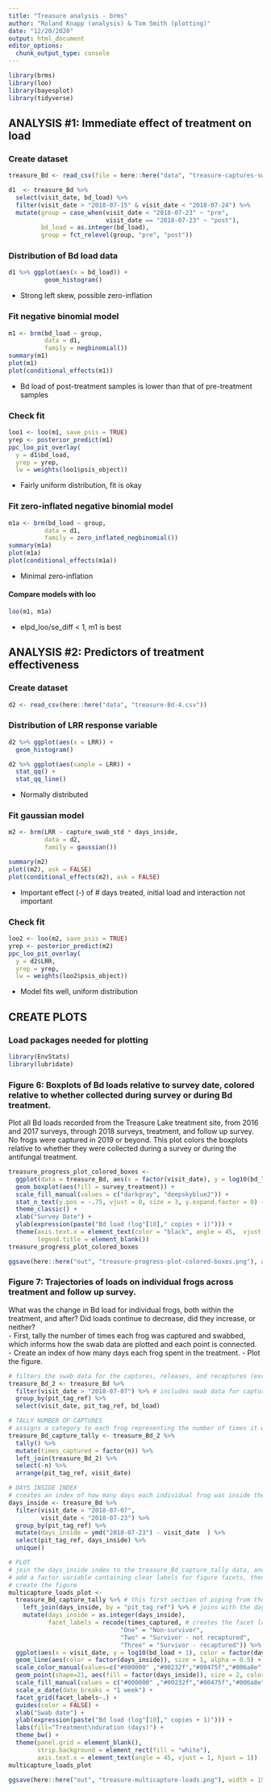 ```yaml
---
title: "Treasure analysis - brms"
author: "Roland Knapp (analysis) & Tom Smith (plotting)"
date: "12/20/2020"
output: html_document
editor_options: 
  chunk_output_type: console
---
```

```r
library(brms)
library(loo)
library(bayesplot)
library(tidyverse)
```

## ANALYSIS #1: Immediate effect of treatment on load
### Create dataset
```r
treasure_Bd <- read_csv(file = here::here("data", "treasure-captures-swabs.csv"))
```
```r
d1  <- treasure_Bd %>% 
  select(visit_date, bd_load) %>%
  filter(visit_date > "2018-07-15" & visit_date < "2018-07-24") %>% 
  mutate(group = case_when(visit_date < "2018-07-23" ~ "pre",
                           visit_date == "2018-07-23" ~ "post"),
         bd_load = as.integer(bd_load),
         group = fct_relevel(group, "pre", "post"))
```

### Distribution of Bd load data
```r
d1 %>% ggplot(aes(x = bd_load)) +
          geom_histogram()
```
* Strong left skew, possible zero-inflation 

### Fit negative binomial model
```r
m1 <- brm(bd_load ~ group,
          data = d1, 
          family = negbinomial())
summary(m1)
plot(m1)
plot(conditional_effects(m1))
```
* Bd load of post-treatment samples is lower than that of pre-treatment samples 

### Check fit
```r
loo1 <- loo(m1, save_psis = TRUE)
yrep <- posterior_predict(m1)
ppc_loo_pit_overlay(
  y = d1$bd_load, 
  yrep = yrep,
  lw = weights(loo1$psis_object))
```
* Fairly uniform distribution, fit is okay

### Fit zero-inflated negative binomial model
```r
m1a <- brm(bd_load ~ group,
          data = d1, 
          family = zero_inflated_negbinomial())
summary(m1a)
plot(m1a)
plot(conditional_effects(m1a))
```
* Minimal zero-inflation

#### Compare models with loo
```r
loo(m1, m1a)
```
* elpd_loo/se_diff < 1, m1 is best

## ANALYSIS #2: Predictors of treatment effectiveness
### Create dataset
```r
d2 <- read_csv(here::here("data", "treasure-Bd-4.csv"))
```

### Distribution of LRR response variable
```r
d2 %>% ggplot(aes(x = LRR)) +
  geom_histogram()

d2 %>% ggplot(aes(sample = LRR)) +
  stat_qq() +
  stat_qq_line()
```
* Normally distributed

### Fit gaussian model
```r
m2 <- brm(LRR ~ capture_swab_std * days_inside,
          data = d2,
          family = gaussian())

summary(m2)
plot((m2), ask = FALSE)
plot(conditional_effects(m2), ask = FALSE)
```
* Important effect (-) of # days treated, initial load and interaction not important

### Check fit
```r
loo2 <- loo(m2, save_psis = TRUE)
yrep <- posterior_predict(m2)
ppc_loo_pit_overlay(
  y = d2$LRR, 
  yrep = yrep,
  lw = weights(loo2$psis_object))
```
* Model fits well, uniform distribution

## CREATE PLOTS
### Load packages needed for plotting
```r
library(EnvStats)
library(lubridate)
```

### Figure 6: Boxplots of Bd loads relative to survey date, colored relative to whether collected during survey or during Bd treatment.

Plot all Bd loads recorded from the Treasure Lake treatment site, from 2016 and 2017 surveys, through 2018 surveys, treatment, and follow up survey. No frogs were captured in 2019 or beyond. This plot colors the boxplots relative to whether they were collected during a survey or during the antifungal treatment.
```r
treasure_progress_plot_colored_boxes <- 
  ggplot(data = treasure_Bd, aes(x = factor(visit_date), y = log10(bd_load + 1)), fill = survey_treatment) + 
  geom_boxplot(aes(fill = survey_treatment)) +
  scale_fill_manual(values = c("darkgray", "deepskyblue2")) +
  stat_n_text(y.pos = -.75, vjust = 0, size = 3, y.expand.factor = 0) + 
  theme_classic() +
  xlab("Survey Date") + 
  ylab(expression(paste("Bd load (log"[10]," copies + 1)"))) +
  theme(axis.text.x = element_text(color = "black", angle = 45,  vjust = 1, hjust = 1),
        legend.title = element_blank())
treasure_progress_plot_colored_boxes
```
```r
ggsave(here::here("out", "treasure-progress-plot-colored-boxes.png"), width = 15, height = 10, units="cm")
```

### Figure 7: Trajectories of loads on individual frogs across treatment and follow up survey.

What was the change in Bd load for individual frogs, both within the treatment, and after? Did loads continue to decrease, did they increase, or neither?  
-  First, tally the number of times each frog was captured and swabbed, which informs how the swab data are plotted and each point is connected.  
-  Create an index of how many days each frog spent in the treatment.
-  Plot the figure.
```r
# filters the swab data for the captures, releases, and recaptures (excludes swabs prior to treatment)
treasure_Bd_2 <- treasure_Bd %>% 
  filter(visit_date > "2018-07-07") %>% # includes swab data for capture, release, and recapture
  group_by(pit_tag_ref) %>% 
  select(visit_date, pit_tag_ref, bd_load)

# TALLY NUMBER OF CAPTURES
# assigns a category to each frog representing the number of times it was captured (once, twice, thrice)
treasure_Bd_capture_tally <- treasure_Bd_2 %>% 
  tally() %>% 
  mutate(times_captured = factor(n)) %>% 
  left_join(treasure_Bd_2) %>% 
  select(-n) %>% 
  arrange(pit_tag_ref, visit_date)

# DAYS INSIDE INDEX
# creates an index of how many days each individual frog was inside the pen for treatment
days_inside <- treasure_Bd %>% 
  filter(visit_date > "2018-07-07",
         visit_date < "2018-07-23") %>% 
  group_by(pit_tag_ref) %>% 
  mutate(days_inside = ymd("2018-07-23") - visit_date  ) %>% 
  select(pit_tag_ref, days_inside) %>% 
  unique()
```
```r
# PLOT
# join the days_inside index to the treasure_Bd_capture_tally data, and
# add a factor variable containing clear labels for figure facets, then
# create the figure
multicapture_loads_plot <- 
  treasure_Bd_capture_tally %>% # this first section of piping from the data object to ggplot simply 1) creates a variable coded with clear labels for figure facets, and 2) joins with the index of how many days each frog was inside the pen getting treatment.
    left_join(days_inside, by = "pit_tag_ref") %>% # joins with the days_inside index 
    mutate(days_inside = as.integer(days_inside), 
           facet_labels = recode(times_captured, # creates the facet labels
                               "One" = "Non-survivor",
                               "Two" = "Survivor - not recaptured",
                               "Three" = "Survivor - recaptured")) %>% 
  ggplot(aes(x = visit_date, y = log10(bd_load + 1), color = factor(days_inside), group = pit_tag_ref))+
  geom_line(aes(color = factor(days_inside)), size = 1, alpha = 0.5) +
  scale_color_manual(values=c("#000000" ,"#00232f","#00475f","#006a8e","#008ebe","#00b2ee")) + # colors selected from https://www.color-hex.com
  geom_point(shape=21, aes(fill = factor(days_inside)), size = 2, color = "black", alpha = 0.75) +
  scale_fill_manual(values = c("#000000" ,"#00232f","#00475f","#006a8e","#008ebe","#00b2ee")) +
  scale_x_date(date_breaks = "1 week") + 
  facet_grid(facet_labels~.) +
  guides(color = FALSE) +
  xlab("Swab date") + 
  ylab(expression(paste("Bd load (log"[10]," copies + 1)"))) +
  labs(fill="Treatment\nduration (days)") +
  theme_bw() +
  theme(panel.grid = element_blank(),
        strip.background = element_rect(fill = "white"),
        axis.text.x = element_text(angle = 45, vjust = 1, hjust = 1))
multicapture_loads_plot
```
```r
ggsave(here::here("out", "treasure-multicapture-loads.png"), width = 15, height = 10, units="cm")
```




